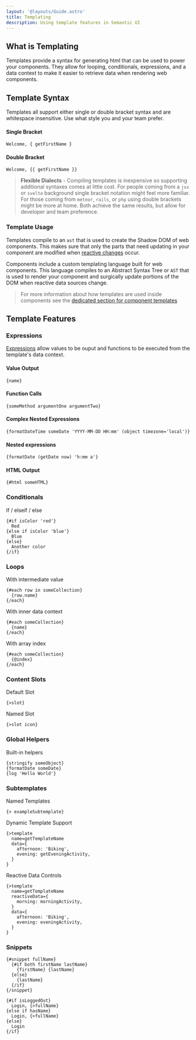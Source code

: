 ```yaml
---
layout: '@layouts/Guide.astro'
title: Templating
description: Using template features in Semantic UI
---
```



## What is Templating

Templates provide a syntax for generating html that can be used to power your components. They allow for looping, conditionals, expressions, and a data context to make it easier to retrieve data when rendering web components.

## Template Syntax

Templates all support either single or double bracket syntax and are whitespace insensitive. Use what style you and your team prefer.

#### Single Bracket
```sui
Welcome, { getFirstName }
```

#### Double Bracket
```sui
Welcome, {{ getFirstName }}
```

> **Flexible Dialects** - Compiling templates is inexpensive so supporting additional syntaxes comes at little cost. For people coming from a `jsx` or `svelte` background single bracket notation might feel more familiar. For those coming from `meteor`, `rails`, or `php` using double brackets might be more at home. Both achieve the same results, but allow for developer and team preference.

### Template Usage

Templates compile to an `ast` that is used to create the Shadow DOM of web components. This makes sure that only the parts that need updating in your component are modified when [reactive changes](/components/reactivity) occur.

Components include a custom templating language built for web components. This language compiles to an Abstract Syntax Tree or `AST` that is used to render your component and surgically update portions of the DOM when reactive data sources change.

> For more information about how templates are used inside components see the [dedicated section for component templates](/components/rendering)


<PlaygroundExample id="advanced-color-picker" height="480"></PlaygroundExample>

## Template Features

### Expressions

[Expressions](templates/expressions) allow values to be ouput and functions to be executed from the template's data context.

#### Value Output
```sui
{name}
```

#### Function Calls
```sui
{someMethod argumentOne argumentTwo}
```

#### Complex Nested Expressions
```sui
{formatDateTime someDate 'YYYY-MM-DD HH:mm' (object timezone='local')}
```

#### Nested expressions
```sui
{formatDate (getDate now) 'h:mm a'}
```

#### HTML Output
```sui
{#html someHTML}
```

### Conditionals

If / elseif / else
```sui
{#if isColor 'red'}
  Red
{else if isColor 'blue'}
  Blue
{else}
  Another color
{/if}
```

### Loops

With intermediate value
```sui
{#each row in someCollection}
  {row.name}
{/each}
```

With inner data context
```sui
{#each someCollection}
  {name}
{/each}
```

With array index
```sui
{#each someCollection}
  {@index}
{/each}
```

### Content Slots

Default Slot
```sui
{>slot}
```
Named Slot
```sui
{>slot icon}
```

### Global Helpers


Built-in helpers
```sui
{stringify someObject}
{formatDate someDate}
{log 'Hello World'}
```

### Subtemplates

Named Templates
```sui
{> exampleSubtemplate}
```
Dynamic Template Support
```sui
{>template
  name=getTemplateName
  data={
    afternoon: 'Biking',
    evening: getEveningActivity,
  }
}
```

Reactive Data Controls
```sui
{>template
  name=getTemplateName
  reactiveData={
    morning: morningActivity,
  }
  data={
    afternoon: 'Biking',
    evening: eveningActivity,
  }
}
```

### Snippets

```sui
{#snippet fullName}
  {#if both firstName lastName}
    {firstName} {lastName}
  {else}
    {lastName}
  {/if}
{/snippet}

{#if isLoggedOut}
  Login, {>fullName}
{else if hasName}
  Login, {>fullName}
{else}
  Login
{/if}
```
